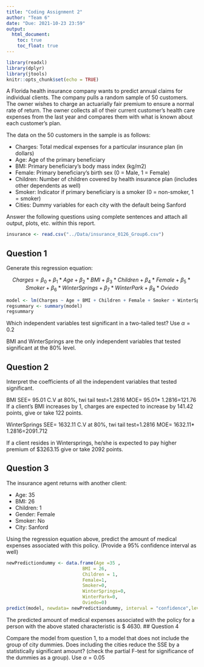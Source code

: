 ```yaml
---
title: "Coding Assignment 2"
author: "Team 6"
date: "Due: 2021-10-23 23:59"
output: 
  html_document:
    toc: true
    toc_float: true
---
```


```r
library(readxl)
library(dplyr)
library(jtools)
knitr::opts_chunk$set(echo = TRUE)
```

A Florida health insurance company wants to predict annual claims for individual clients. The company pulls a random sample of 50 customers. The owner wishes to charge an actuarially fair premium to ensure a normal rate of return. The owner collects all of their current customer’s health care expenses from the last year and compares them with what is known about each customer’s plan. 

The data on the 50 customers in the sample is as follows:

-	Charges: Total medical expenses for a particular insurance plan (in dollars)
-	Age: Age of the primary beneficiary
-	BMI: Primary beneficiary’s body mass index (kg/m2)
-	Female: Primary beneficiary’s birth sex (0 = Male, 1 = Female)
-	Children: Number of children covered by health insurance plan (includes other dependents as well)
-	Smoker: Indicator if primary beneficiary is a smoker (0 = non-smoker, 1 = smoker)
-	Cities: Dummy variables for each city with the default being Sanford

Answer the following questions using complete sentences and attach all output, plots, etc. within this report.


```r
insurance <- read.csv("../Data/insurance_0126_Group6.csv")
```



## Question 1

Generate this regression equation:

$$Charges = \beta_{0}+\beta_{1}*Age+\beta_{2}*BMI+\beta_{3}*Children + \beta_{4}*Female + \beta_{5}*Smoker + \beta_{6}*WinterSprings + \beta_{7}*WinterPark + \beta_{8}*Oviedo$$

```r
model <- lm(Charges ~ Age + BMI + Children + Female + Smoker + WinterSprings + WinterPark + Oviedo, data = insurance)
regsummary <- summary(model)
regsummary
```

Which independent variables test significant in a two-tailed test? Use $\alpha = 0.2$

BMI and WinterSprings are the only independent variables that tested significant at the 80% level.


## Question 2

Interpret the coefficients of all the independent variables that tested significant.

BMI SEE= 95.01
C.V at 80%, twi tail test=1.2816
MOE= 95.01* 1.2816=121.76
If a client's BMI increases by 1, charges are expected to increase by  141.42 points, give or take 122 points. 


WinterSprings SEE= 1632.11
C.V at 80%, twi tail test=1.2816
MOE= 1632.11* 1.2816=2091.712

If a client resides in Wintersprings, he/she is expected to pay higher premium of $3263.15 give or take 2092 points.


## Question 3

The insurance agent returns with another client:

- Age: 35
- BMI: 26
- Children: 1
- Gender: Female
- Smoker: No
- City: Sanford

Using the regression equation above, predict the amount of medical expenses associated with this policy. (Provide a 95% confidence interval as well)

```r
newPredictiondummy <- data.frame(Age =35 ,
                            BMI = 26,
                            Children = 1,
                            Female=1,
                            Smoker=0,
                            WinterSprings=0,
                            WinterPark=0,
                            Oviedo=0)
predict(model, newdata= newPredictiondummy, interval = "confidence",levels=.95)


```
The predicted amount of medical expenses associated with the policy for a person with the above stated characteristic is $ 4630.
## Question 4

Compare the model from question 1, to a model that does not include the group of city dummies. Does including the cities reduce the SSE by a statistically significant amount? (check the partial F-test for significance of the dummies as a group). Use $\alpha = 0.05$

```r

```



